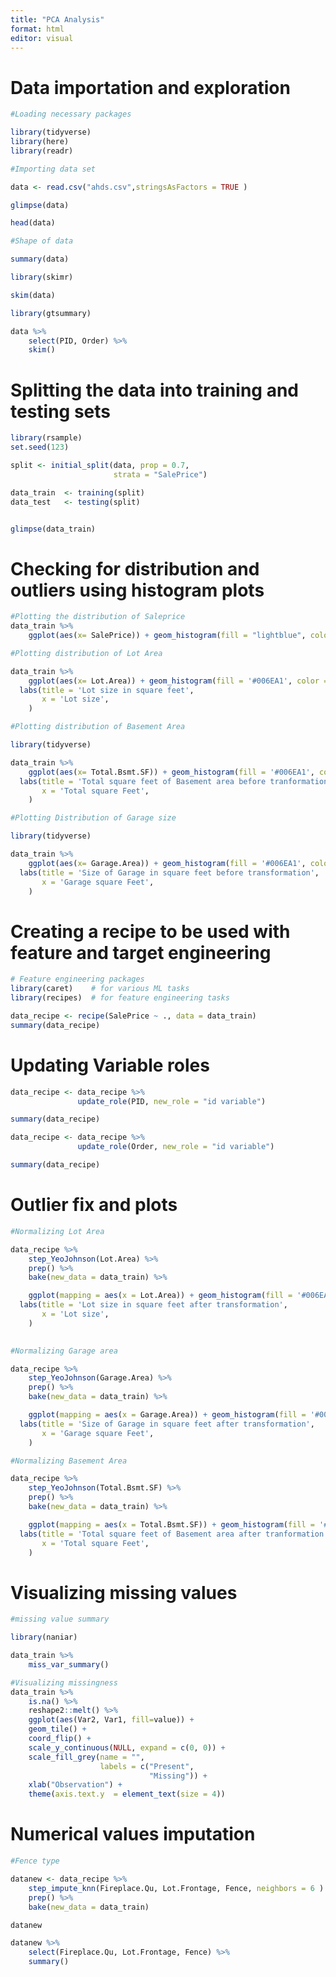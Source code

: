 ```yaml
---
title: "PCA Analysis"
format: html
editor: visual
---
```



# Data importation and exploration
```r
#Loading necessary packages

library(tidyverse)
library(here)
library(readr)
```

```r
#Importing data set

data <- read.csv("ahds.csv",stringsAsFactors = TRUE )
```

```r
glimpse(data)
```

```r
head(data)
```

```r
#Shape of data

summary(data)
```

```r
library(skimr)

skim(data)
```

```r
library(gtsummary)

data %>% 
    select(PID, Order) %>% 
    skim()
```

# Splitting the data into training and testing sets

```r
library(rsample)
set.seed(123)

split <- initial_split(data, prop = 0.7, 
                       strata = "SalePrice")

data_train  <- training(split)
data_test   <- testing(split)


glimpse(data_train)
```




# Checking for distribution and outliers using histogram plots

```r

#Plotting the distribution of Saleprice
data_train %>% 
    ggplot(aes(x= SalePrice)) + geom_histogram(fill = "lightblue", colour = "white", bins=30)
```


```r
#Plotting distribution of Lot Area

data_train %>% 
    ggplot(aes(x= Lot.Area)) + geom_histogram(fill = '#006EA1', color = 'white', bins = 15) +
  labs(title = 'Lot size in square feet',
       x = 'Lot size',
    ) 

```

```r

#Plotting distribution of Basement Area

library(tidyverse)

data_train %>% 
    ggplot(aes(x= Total.Bsmt.SF)) + geom_histogram(fill = '#006EA1', color = 'white', bins = 15) +
  labs(title = 'Total square feet of Basement area before tranformation',
       x = 'Total square Feet',
    )
```

```r
#Plotting Distribution of Garage size

library(tidyverse)

data_train %>% 
    ggplot(aes(x= Garage.Area)) + geom_histogram(fill = '#006EA1', color = 'white', bins = 15) +
  labs(title = 'Size of Garage in square feet before transformation',
       x = 'Garage square Feet',
    )
```

# Creating a recipe to be used with feature and target engineering

```r
# Feature engineering packages
library(caret)    # for various ML tasks
library(recipes)  # for feature engineering tasks

data_recipe <- recipe(SalePrice ~ ., data = data_train)
summary(data_recipe)

```

# Updating Variable roles

```r
data_recipe <- data_recipe %>% 
               update_role(PID, new_role = "id variable")

summary(data_recipe)
```

```r
data_recipe <- data_recipe %>% 
               update_role(Order, new_role = "id variable")

summary(data_recipe)
```


# Outlier fix and plots

```r
#Normalizing Lot Area

data_recipe %>% 
    step_YeoJohnson(Lot.Area) %>% 
    prep() %>% 
    bake(new_data = data_train) %>% 

    ggplot(mapping = aes(x = Lot.Area)) + geom_histogram(fill = '#006EA1', color = 'white', bins = 15) +
  labs(title = 'Lot size in square feet after transformation',
       x = 'Lot size',
    ) 
  

```

```r

#Normalizing Garage area

data_recipe %>% 
    step_YeoJohnson(Garage.Area) %>% 
    prep() %>% 
    bake(new_data = data_train) %>% 

    ggplot(mapping = aes(x = Garage.Area)) + geom_histogram(fill = '#006EA1', color = 'white', bins = 15) +
  labs(title = 'Size of Garage in square feet after transformation',
       x = 'Garage square Feet',
    )
```

```r
#Normalizing Basement Area

data_recipe %>% 
    step_YeoJohnson(Total.Bsmt.SF) %>% 
    prep() %>% 
    bake(new_data = data_train) %>% 

    ggplot(mapping = aes(x = Total.Bsmt.SF)) + geom_histogram(fill = '#006EA1', color = 'white', bins = 15) +
  labs(title = 'Total square feet of Basement area after tranformation',
       x = 'Total square Feet',
    )
```


# Visualizing missing values

```r
#missing value summary

library(naniar)

data_train %>% 
    miss_var_summary()
```

```r

#Visualizing missingness
data_train %>% 
    is.na() %>%
    reshape2::melt() %>%
    ggplot(aes(Var2, Var1, fill=value)) + 
    geom_tile() + 
    coord_flip() +
    scale_y_continuous(NULL, expand = c(0, 0)) +
    scale_fill_grey(name = "", 
                    labels = c("Present", 
                               "Missing")) +
    xlab("Observation") +
    theme(axis.text.y  = element_text(size = 4))
```


# Numerical values imputation

```r
#Fence type 

datanew <- data_recipe %>% 
    step_impute_knn(Fireplace.Qu, Lot.Frontage, Fence, neighbors = 6 ) %>%
    prep() %>% 
    bake(new_data = data_train) 

datanew    
```


```r
datanew %>% 
    select(Fireplace.Qu, Lot.Frontage, Fence) %>% 
    summary()
```

